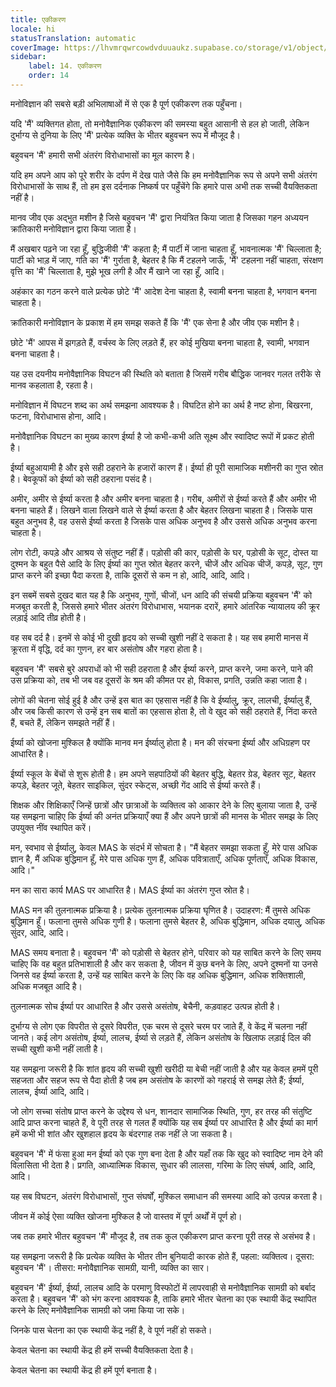 ```yaml
---
title: एकीकरण
locale: hi
statusTranslation: automatic
coverImage: https://lhvmrqwrcowdvduuaukz.supabase.co/storage/v1/object/public/strapi-uploads/small_cover-educacion-fundamental.webp-2d51a7828a2b1309555be27f7e2a61a0.webp
sidebar:
    label: 14. एकीकरण
    order: 14
---
```

मनोविज्ञान की सबसे बड़ी अभिलाषाओं में से एक है पूर्ण एकीकरण तक पहुँचना।

यदि 'मैं' व्यक्तिगत होता, तो मनोवैज्ञानिक एकीकरण की समस्या बहुत आसानी से हल हो जाती, लेकिन दुर्भाग्य से दुनिया के लिए 'मैं' प्रत्येक व्यक्ति के भीतर बहुवचन रूप में मौजूद है।

बहुवचन 'मैं' हमारी सभी अंतरंग विरोधाभासों का मूल कारण है।

यदि हम अपने आप को पूरे शरीर के दर्पण में देख पाते जैसे कि हम मनोवैज्ञानिक रूप से अपने सभी अंतरंग विरोधाभासों के साथ हैं, तो हम इस दर्दनाक निष्कर्ष पर पहुँचेंगे कि हमारे पास अभी तक सच्ची वैयक्तिकता नहीं है।

मानव जीव एक अद्भुत मशीन है जिसे बहुवचन 'मैं' द्वारा नियंत्रित किया जाता है जिसका गहन अध्ययन क्रांतिकारी मनोविज्ञान द्वारा किया जाता है।

मैं अखबार पढ़ने जा रहा हूँ, बुद्धिजीवी 'मैं' कहता है; मैं पार्टी में जाना चाहता हूँ, भावनात्मक 'मैं' चिल्लाता है; पार्टी को भाड़ में जाए, गति का 'मैं' गुर्राता है, बेहतर है कि मैं टहलने जाऊँ, 'मैं' टहलना नहीं चाहता, संरक्षण वृत्ति का 'मैं' चिल्लाता है, मुझे भूख लगी है और मैं खाने जा रहा हूँ, आदि।

अहंकार का गठन करने वाले प्रत्येक छोटे 'मैं' आदेश देना चाहता है, स्वामी बनना चाहता है, भगवान बनना चाहता है।

क्रांतिकारी मनोविज्ञान के प्रकाश में हम समझ सकते हैं कि 'मैं' एक सेना है और जीव एक मशीन है।

छोटे 'मैं' आपस में झगड़ते हैं, वर्चस्व के लिए लड़ते हैं, हर कोई मुखिया बनना चाहता है, स्वामी, भगवान बनना चाहता है।

यह उस दयनीय मनोवैज्ञानिक विघटन की स्थिति को बताता है जिसमें गरीब बौद्धिक जानवर गलत तरीके से मानव कहलाता है, रहता है।

मनोविज्ञान में विघटन शब्द का अर्थ समझना आवश्यक है। विघटित होने का अर्थ है नष्ट होना, बिखरना, फटना, विरोधाभास होना, आदि।

मनोवैज्ञानिक विघटन का मुख्य कारण ईर्ष्या है जो कभी-कभी अति सूक्ष्म और स्वादिष्ट रूपों में प्रकट होती है।

ईर्ष्या बहुआयामी है और इसे सही ठहराने के हजारों कारण हैं। ईर्ष्या ही पूरी सामाजिक मशीनरी का गुप्त स्रोत है। बेवकूफों को ईर्ष्या को सही ठहराना पसंद है।

अमीर, अमीर से ईर्ष्या करता है और अमीर बनना चाहता है। गरीब, अमीरों से ईर्ष्या करते हैं और अमीर भी बनना चाहते हैं। लिखने वाला लिखने वाले से ईर्ष्या करता है और बेहतर लिखना चाहता है। जिसके पास बहुत अनुभव है, वह उससे ईर्ष्या करता है जिसके पास अधिक अनुभव है और उससे अधिक अनुभव करना चाहता है।

लोग रोटी, कपड़े और आश्रय से संतुष्ट नहीं हैं। पड़ोसी की कार, पड़ोसी के घर, पड़ोसी के सूट, दोस्त या दुश्मन के बहुत पैसे आदि के लिए ईर्ष्या का गुप्त स्रोत बेहतर करने, चीजें और अधिक चीजें, कपड़े, सूट, गुण प्राप्त करने की इच्छा पैदा करता है, ताकि दूसरों से कम न हो, आदि, आदि, आदि।

इन सबमें सबसे दुखद बात यह है कि अनुभव, गुणों, चीजों, धन आदि की संचयी प्रक्रिया बहुवचन 'मैं' को मजबूत करती है, जिससे हमारे भीतर अंतरंग विरोधाभास, भयानक दरारें, हमारे आंतरिक न्यायालय की क्रूर लड़ाई आदि तीव्र होती है।

वह सब दर्द है। इनमें से कोई भी दुखी हृदय को सच्ची खुशी नहीं दे सकता है। यह सब हमारी मानस में क्रूरता में वृद्धि, दर्द का गुणन, हर बार असंतोष और गहरा होता है।

बहुवचन 'मैं' सबसे बुरे अपराधों को भी सही ठहराता है और ईर्ष्या करने, प्राप्त करने, जमा करने, पाने की उस प्रक्रिया को, तब भी जब वह दूसरों के श्रम की कीमत पर हो, विकास, प्रगति, उन्नति कहा जाता है।

लोगों की चेतना सोई हुई है और उन्हें इस बात का एहसास नहीं है कि वे ईर्ष्यालु, क्रूर, लालची, ईर्ष्यालु हैं, और जब किसी कारण से उन्हें इन सब बातों का एहसास होता है, तो वे खुद को सही ठहराते हैं, निंदा करते हैं, बचते हैं, लेकिन समझते नहीं हैं।

ईर्ष्या को खोजना मुश्किल है क्योंकि मानव मन ईर्ष्यालु होता है। मन की संरचना ईर्ष्या और अधिग्रहण पर आधारित है।

ईर्ष्या स्कूल के बेंचों से शुरू होती है। हम अपने सहपाठियों की बेहतर बुद्धि, बेहतर ग्रेड, बेहतर सूट, बेहतर कपड़े, बेहतर जूते, बेहतर साइकिल, सुंदर स्केट्स, अच्छी गेंद आदि से ईर्ष्या करते हैं।

शिक्षक और शिक्षिकाएँ जिन्हें छात्रों और छात्राओं के व्यक्तित्व को आकार देने के लिए बुलाया जाता है, उन्हें यह समझना चाहिए कि ईर्ष्या की अनंत प्रक्रियाएँ क्या हैं और अपने छात्रों की मानस के भीतर समझ के लिए उपयुक्त नींव स्थापित करें।

मन, स्वभाव से ईर्ष्यालु, केवल MAS के संदर्भ में सोचता है। "मैं बेहतर समझा सकता हूँ, मेरे पास अधिक ज्ञान है, मैं अधिक बुद्धिमान हूँ, मेरे पास अधिक गुण हैं, अधिक पवित्राताएँ, अधिक पूर्णताएँ, अधिक विकास, आदि।"

मन का सारा कार्य MAS पर आधारित है। MAS ईर्ष्या का अंतरंग गुप्त स्रोत है।

MAS मन की तुलनात्मक प्रक्रिया है। प्रत्येक तुलनात्मक प्रक्रिया घृणित है। उदाहरण: मैं तुमसे अधिक बुद्धिमान हूँ। फलाना तुमसे अधिक गुणी है। फलाना तुमसे बेहतर है, अधिक बुद्धिमान, अधिक दयालु, अधिक सुंदर, आदि, आदि।

MAS समय बनाता है। बहुवचन 'मैं' को पड़ोसी से बेहतर होने, परिवार को यह साबित करने के लिए समय चाहिए कि वह बहुत प्रतिभाशाली है और कर सकता है, जीवन में कुछ बनने के लिए, अपने दुश्मनों या उनसे जिनसे वह ईर्ष्या करता है, उन्हें यह साबित करने के लिए कि वह अधिक बुद्धिमान, अधिक शक्तिशाली, अधिक मजबूत आदि है।

तुलनात्मक सोच ईर्ष्या पर आधारित है और उससे असंतोष, बेचैनी, कड़वाहट उत्पन्न होती है।

दुर्भाग्य से लोग एक विपरीत से दूसरे विपरीत, एक चरम से दूसरे चरम पर जाते हैं, वे केंद्र में चलना नहीं जानते। कई लोग असंतोष, ईर्ष्या, लालच, ईर्ष्या से लड़ते हैं, लेकिन असंतोष के खिलाफ लड़ाई दिल की सच्ची खुशी कभी नहीं लाती है।

यह समझना जरूरी है कि शांत हृदय की सच्ची खुशी खरीदी या बेची नहीं जाती है और यह केवल हममें पूरी सहजता और सहज रूप से पैदा होती है जब हम असंतोष के कारणों को गहराई से समझ लेते हैं; ईर्ष्या, लालच, ईर्ष्या आदि, आदि।

जो लोग सच्चा संतोष प्राप्त करने के उद्देश्य से धन, शानदार सामाजिक स्थिति, गुण, हर तरह की संतुष्टि आदि प्राप्त करना चाहते हैं, वे पूरी तरह से गलत हैं क्योंकि यह सब ईर्ष्या पर आधारित है और ईर्ष्या का मार्ग हमें कभी भी शांत और खुशहाल हृदय के बंदरगाह तक नहीं ले जा सकता है।

बहुवचन 'मैं' में फंसा हुआ मन ईर्ष्या को एक गुण बना देता है और यहाँ तक कि खुद को स्वादिष्ट नाम देने की विलासिता भी देता है। प्रगति, आध्यात्मिक विकास, सुधार की लालसा, गरिमा के लिए संघर्ष, आदि, आदि, आदि।

यह सब विघटन, अंतरंग विरोधाभासों, गुप्त संघर्षों, मुश्किल समाधान की समस्या आदि को उत्पन्न करता है।

जीवन में कोई ऐसा व्यक्ति खोजना मुश्किल है जो वास्तव में पूर्ण अर्थों में पूर्ण हो।

जब तक हमारे भीतर बहुवचन 'मैं' मौजूद है, तब तक कुल एकीकरण प्राप्त करना पूरी तरह से असंभव है।

यह समझना जरूरी है कि प्रत्येक व्यक्ति के भीतर तीन बुनियादी कारक होते हैं, पहला: व्यक्तित्व। दूसरा: बहुवचन 'मैं'। तीसरा: मनोवैज्ञानिक सामग्री, यानी, व्यक्ति का सार।

बहुवचन 'मैं' ईर्ष्या, ईर्ष्या, लालच आदि के परमाणु विस्फोटों में लापरवाही से मनोवैज्ञानिक सामग्री को बर्बाद करता है। बहुवचन 'मैं' को भंग करना आवश्यक है, ताकि हमारे भीतर चेतना का एक स्थायी केंद्र स्थापित करने के लिए मनोवैज्ञानिक सामग्री को जमा किया जा सके।

जिनके पास चेतना का एक स्थायी केंद्र नहीं है, वे पूर्ण नहीं हो सकते।

केवल चेतना का स्थायी केंद्र ही हमें सच्ची वैयक्तिकता देता है।

केवल चेतना का स्थायी केंद्र ही हमें पूर्ण बनाता है।

